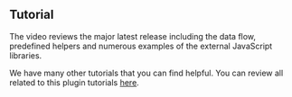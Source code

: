 
## Tutorial

The video reviews the major latest release including the data flow, predefined helpers and numerous examples of the external JavaScript libraries.

<Youtube
  id="UVMysEjouNo"
  title="The Business Text Panel for Grafana. Main features overview."
/>

We have many other tutorials that you can find helpful. You can review all related to this plugin tutorials [here](/plugins/business-text/tutorials).
